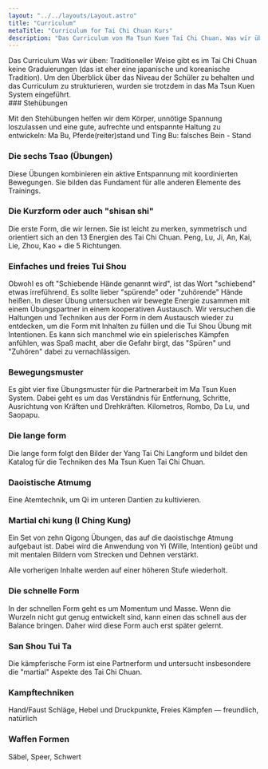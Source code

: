 ```yaml
---
layout: "../../layouts/Layout.astro"
title: "Curriculum"
metaTitle: "Curriculum for Tai Chi Chuan Kurs"
description: "Das Curriculum von Ma Tsun Kuen Tai Chi Chuan. Was wir üben und wie wir den Lernprozess strukturieren."
---
```



<div class="">
<CurvedHeadline tag="h1" type="smile" direction="R2L" offset="0" class="  fill-lazuli">Das Curriculum</CurvedHeadline>
<CurvedHeadline tag="h2" type="wave" direction="L2R" offset="2" class="  fill-terracotta">Was wir üben:</CurvedHeadline>
Traditioneller Weise gibt es im Tai Chi Chuan keine Graduierungen (das ist eher eine japanische und koreanische Tradition). Um den Überblick über das Niveau der Schüler zu behalten und das Curriculum zu strukturieren, wurden sie trotzdem in das Ma Tsun Kuen System eingeführt.
</div>
<div class="mt-8">

<Card title="5º Student - yellow" meta="min. 3 Monate Training" color="yellow-300">
### Stehübungen

Mit den Stehübungen helfen wir dem Körper, unnötige Spannung loszulassen und eine gute, aufrechte und entspannte Haltung zu entwickeln: Ma Bu, Pferde(reiter)stand und Ting Bu: falsches Bein - Stand


### Die sechs Tsao (Übungen)
Diese Übungen kombinieren ein aktive Entspannung mit koordinierten Bewegungen. Sie bilden das Fundament für alle anderen Elemente des Trainings.

### Die Kurzform oder auch "shisan shi" 
Die erste Form, die wir lernen. Sie ist leicht zu merken, symmetrisch und orientiert sich an den 13 Energien des Tai Chi Chuan. Peng, Lu, Ji, An, Kai, Lie, Zhou, Kao + die 5 Richtungen.

</Card>

<Card title="4º Student - orange" meta="min. 9 Monate Training" color="amber-400">

### Einfaches und freies Tui Shou

Obwohl es oft "Schiebende Hände genannt wird", ist das Wort "schiebend" etwas irreführend. Es sollte lieber "spürende" oder "zuhörende" Hände heißen. In dieser Übung untersuchen wir bewegte Energie zusammen mit einem Übungspartner in einem kooperativen Austausch. Wir versuchen die Haltungen und Techniken aus der Form in dem Austausch wieder zu entdecken, um die Form mit Inhalten zu füllen und die Tui Shou Übung mit Intentionen.
Es kann sich manchmel wie ein spielerisches Kämpfen anfühlen, was Spaß macht, aber die Gefahr birgt, das "Spüren" und "Zuhören" dabei zu vernachlässigen.

</Card>

<Card title="3º Student - grün" meta="min. 18 Monate Training" color="green-500">

### Bewegungsmuster
Es gibt vier fixe Übungsmuster für die Partnerarbeit im Ma Tsun Kuen System. Dabei geht es um das Verständnis für Entfernung, Schritte, Ausrichtung von Kräften und Drehkräften.
Kilometros, Rombo, Da Lu, und Saopapu.
</Card>

<Card title=" 2º Student - blau" meta="min. 3 Jahre Training" color="blue-500">

### Die lange form
Die lange form folgt den Bilder der Yang Tai Chi Langform und bildet den Katalog für die Techniken des Ma Tsun Kuen Tai Chi Chuan.

</Card>

<Card title="1º Student - braun" meta="min. 5 Jahre Training" color="amber-900 inverted-header">

### Daoistische Atmumg
Eine Atemtechnik, um Qi im unteren Dantien zu kultivieren.


### Martial chi kung (I Ching Kung)
Ein Set von zehn Qigong Übungen, das auf die daoistischge Atmung aufgebaut ist. Dabei wird die Anwendung von Yi (Wille, Intention) geübt und mit mentalen Bildern vom Strecken und Dehnen verstärkt.

</Card>

<Card title="1. Tuan  -  schwarz" meta="min. 7 Jahre Training" color="stone-800 inverted-header">

Alle vorherigen Inhalte werden auf einer höheren Stufe wiederholt.

</Card>

<Card title="2. Tuan  -  schwarz" meta="Der Meister entscheidet wann" color="stone-800 inverted-header">

### Die schnelle Form
In der schnellen Form geht es um Momentum und Masse. Wenn die Wurzeln nicht gut genug entwickelt sind, kann einen das schnell aus der Balance bringen. Daher wird diese Form auch erst später gelernt.

</Card>

<Card title="3. Tuan  -  schwarz" meta="Der Meister entscheidet wann" color="stone-800 inverted-header">

### San Shou Tui Ta
Die kämpferische Form ist eine Partnerform und untersucht insbesondere die "martial" Aspekte des Tai Chi Chuan.
</Card>

<Card title="4. Tuan  -  schwarz" meta="Der Meister entscheidet wann" color="stone-800 inverted-header">

### Kampftechniken
Hand/Faust Schläge, Hebel und Druckpunkte, Freies Kämpfen — freundlich, natürlich


</Card>

<Card title="5. Tuan  -  schwarz" meta="Der Meister entscheidet wann" color="stone-800 inverted-header">

### Waffen Formen
Säbel, Speer, Schwert

</Card>

</div>